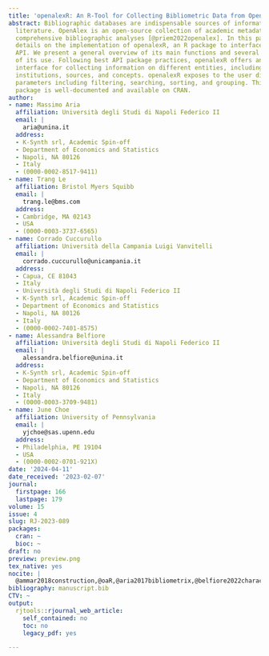 ```yaml
---
title: 'openalexR: An R-Tool for Collecting Bibliometric Data from OpenAlex'
abstract: Bibliographic databases are indispensable sources of information on published
  literature. OpenAlex is an open-source collection of academic metadata that enable
  comprehensive bibliographic analyses [@priem2022openalex]. In this paper, we provide
  details on the implementation of openalexR, an R package to interface with the OpenAlex
  API. We present a general overview of its main functions and several detailed examples
  of its use. Following best API package practices, openalexR offers an intuitive
  interface for collecting information on different entities, including works, authors,
  institutions, sources, and concepts. openalexR exposes to the user different API
  parameters including filtering, searching, sorting, and grouping. This new open-source
  package is well-documented and available on CRAN.
author:
- name: Massimo Aria
  affiliation: Università degli Studi di Napoli Federico II
  email: |
    aria@unina.it
  address:
  - K-Synth srl, Academic Spin-off
  - Department of Economics and Statistics
  - Napoli, NA 80126
  - Italy
  - (0000-0002-8517-9411)
- name: Trang Le
  affiliation: Bristol Myers Squibb
  email: |
    trang.le@bms.com
  address:
  - Cambridge, MA 02143
  - USA
  - (0000-0003-3737-6565)
- name: Corrado Cuccurullo
  affiliation: Università della Campania Luigi Vanvitelli
  email: |
    corrado.cuccurullo@unicampania.it
  address:
  - Capua, CE 81043
  - Italy
  - Università degli Studi di Napoli Federico II
  - K-Synth srl, Academic Spin-off
  - Department of Economics and Statistics
  - Napoli, NA 80126
  - Italy
  - (0000-0002-7401-8575)
- name: Alessandra Belfiore
  affiliation: Università degli Studi di Napoli Federico II
  email: |
    alessandra.belfiore@unina.it
  address:
  - K-Synth srl, Academic Spin-off
  - Department of Economics and Statistics
  - Napoli, NA 80126
  - Italy
  - (0000-0003-3709-9481)
- name: June Choe
  affiliation: University of Pennsylvania
  email: |
    yjchoe@sas.upenn.edu
  address:
  - Philadelphia, PE 19104
  - USA
  - (0000-0002-0701-921X)
date: '2024-04-11'
date_received: '2023-02-07'
journal:
  firstpage: 166
  lastpage: 179
volume: 15
issue: 4
slug: RJ-2023-089
packages:
  cran: ~
  bioc: ~
draft: no
preview: preview.png
tex_native: yes
nocite: |
  @ammar2018construction,@oaR,@aria2017bibliometrix,@belfiore2022characterising,@chawla2017unpaywall,@chen2017science,@remotes,@dallas2018variable,@du2021citeas,@hendricks2020crossref,@herzog2020dimensions,@hicks2015bibliometrics,@hook2018dimensions,@kulkanjanapiban2022comparative,@martin2021google,@snowglobe,@mcweeny2022rapid,@ggraph,@tidygraph,@priem2011altmetrics,@priem2022openalex,@siddaway2019systemicreview,@singh2021journal,@sinha2015overview,@van2018crossref,@van2013scientists,@visser2021large,@wais2016gender,@waltman2020special,@wang2020microsoft,@wang2019review,@wanyama2022you,@hadley2022httr,@devtools,@winter2017rentrez,@wohlin2014guidelines
bibliography: manuscript.bib
CTV: ~
output:
  rjtools::rjournal_web_article:
    self_contained: no
    toc: no
    legacy_pdf: yes

---
```

```{=latex}
\input{RJ-2023-089-src.tex}
```
